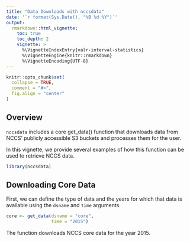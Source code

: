 ```yaml
---
title: "Data Downloads with nccsdata"
date: '`r format(Sys.Date(), "%B %d %Y")`'
output:
  rmarkdown::html_vignette:
    toc: true
    toc_depth: 2
    vignette: >
      %\VignetteIndexEntry{valr-interval-statistics}
      %\VignetteEngine{knitr::rmarkdown}
      %\VignetteEncoding{UTF-8}
---
```


```r
knitr::opts_chunk$set(
  collapse = TRUE,
  comment = "#>",
  fig.align = "center"
)
```

## Overview

`nccsdata` includes a core get_data() function that downloads data from NCCS'
publicly accessible S3 buckets and processes them for the user.

In this vignette, we provide several examples of how this function can be used
to retrieve NCCS data.

```r

library(nccsdata)
```

## Downloading Core Data

First, we can define the type of data and the years for which that data is
available using the `dsname` and `time` arguments.

```r
core <- get_data(dsname = "core",
                 time = "2015")
```

The function downloads NCCS core data for the year 2015.
